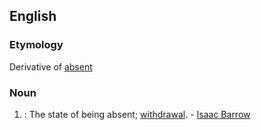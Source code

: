 ==English==

===Etymology===
Derivative of [[absent]]

===Noun===
{{en-noun|-}}
# {{rare}}: The state of being absent; [[withdrawal]]. - [[w:Isaac Barrow|Isaac Barrow]]
